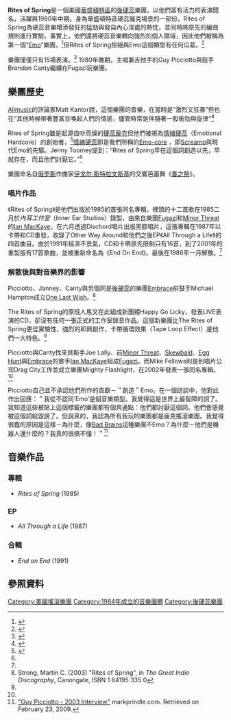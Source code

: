 {{Infobox musical artist <!-- See Wikipedia:WikiProject Musicians -->
| name                = Rites of Spring
| background          = group_or_band
| origin              = [[美國|美國]][[華盛頓特區|華盛頓特區]]
| genre               = [[後硬蕊|後硬蕊]], [[Emo|Emo]]
| years_active        = 1984–1986
| label               = [[Dischord_Records|Dischord Records]]
| associated_acts     = Happy Go Licky, One Last Wish, [[Fugazi|Fugazi]], Miighty Flashlight
| website                 = 
| past_members        = Guy Picciotto<br />Eddie Janney<br />Mike Fellows<br />Brendan Canty
}}

'''Rites of Spring'''是一個美國[[華盛頓特區|華盛頓特區]]的[[後硬蕊|後硬蕊]]樂團，以他們富有活力的表演聞名，活躍與1980年中期。身為華盛頓特區硬蕊龐克場景的一部份，Rites of Spring為硬蕊音樂增添發狂的猛勁與發自內心深處的熱忱，並同時將原先的編曲規則進行實驗。事實上，他們還將硬蕊音樂轉向強烈的個人領域，因此他們被稱為第一個“[[Emo|Emo]]”樂團，<ref>{{cite news
 |last         = DeRogatis
 |first        = Jim
 |coauthors    = 
 |title        = Emo (The Genre That Dare Not Speak Its Name)
 |work         = Guitar World
 |pages        = 
 |language     = 
 |publisher    = Future US, Inc.
 |year         = 1999
 |url          = http://www.jimdero.com/OtherWritings/Other%20emo.htm
 |accessdate   = 2008-11-16
 |archive-date = 2008-10-17
 |archive-url  = https://web.archive.org/web/20081017140445/http://www.jimdero.com/OtherWritings/Other%20emo.htm
 |dead-url     = no
}}</ref>但Rites of Spring拒絕與Emo這個類型有任何瓜葛。<ref name=NFG>{{cite book
  | last = Greenwald
  | first = Andy
  | authorlink = 
  | title = Nothing Feels Good: Punk Rock, Teenagers, and Emo.
  | publisher = St. Martin's Griffin.
  | date = 2003  | location = New York
  | pages = [https://archive.org/details/nothingfeelsgood0000gree/page/13 13]-4
  | url = https://archive.org/details/nothingfeelsgood0000gree
  | doi = 
  | id = 
  | isbn = 0312308639}}</ref>

樂團僅僅只有15場表演。<ref name="dischordrecordsofficialwebsite">{{cite web
  | last = 
  | first = 
  | authorlink = 
  | coauthors = 
  | title = Rites Of Spring
  | work = Dischord Records Official Website
  | publisher = Dischord Records
  | year = 2008
  | url = http://www.dischord.com/band/rites-of-spring
  | format = 
  | doi = 
  | accessdate = 2008-11-16
  | archive-date = 2008-11-20
  | archive-url = https://web.archive.org/web/20081120011814/http://www.dischord.com/band/rites-of-spring
  | dead-url = no
  }}</ref> 1980年晚期，主唱兼吉他手的Guy Picciotto與鼓手Brendan Canty繼續在Fugazi玩樂團。

==樂團歷史==
[[Allmusic|Allmusic]]的評論家Matt Kantor說，這個樂團的音樂，在當時是“激烈又狂暴”但也在“其他時候帶著豐富並喚起人們的情感，儘管時常是伴隨著一股衝勁與旋律”<ref>{{cite web |url=http://www.allmusic.com/album/end-on-end-r75986/review |title=End On End - Rites of Spring - Review |author=Kantor, Matt |work=[[Allmusic|Allmusic]] |publisher= |accessdate=March 19, 2011 |archive-date=2010-12-11 |archive-url=https://web.archive.org/web/20101211142727/http://allmusic.com/album/end-on-end-r75986/review |dead-url=no }}</ref> 

Rites of Spring雖是起源自吵而燥的[[硬蕊龐克|硬蕊龐克]]但他們被視為[[Emo|情緒硬蕊]]（Emotional Hardcore）的創始者，<ref>{{cite book
  | last = Azerrad
  | first = Michael
  | authorlink = Michael Azerrad
  | coauthors = 
  | title = [[Our_Band_Could_Be_Your_Life|Our Band Could Be Your Life: Scenes from the American Indie Underground, 1981-1991]]
  | publisher = Little Brown and Company
  | date = 2001-07-31
  | location = 
  | pages = [https://archive.org/details/ourbandcouldbeyo00mich/page/n539 528]
  | url = 
  | doi = 
  | id = 
  | isbn =0-316-78753-1}}</ref>[[Emo|情緒硬蕊]]即是我們所稱的[[Emo|Emo-core]] ，即[[Screamo|Screamo]]與現代Emo的先驅。Jenny Toomey提到：“Rites of Spring早在這個詞創造以先，早就存在，而且他們討厭它。”<ref name=NFG></ref> 

樂團命名自[[俄罗斯|俄罗斯]]作曲家[[伊戈尔·斯特拉文斯基|伊戈尔·斯特拉文斯基]]的交響芭蕾舞《[[春之祭|春之祭]]》。

=== 唱片作品 ===
《Rites of Spring》是他們出版於1985的首張同名專輯，裡頭的十二首歌在1985二月於''內耳工作室''（Inner Ear Studios）錄製，由來自樂團[[Fugazi|Fugazi]]和[[Minor_Threat|Minor Threat]]的[[Ian_MacKaye|Ian MacKaye]]，在六月透過Dischord唱片出版黑膠唱片，這張專輯在1987年以卡帶和CD重發，收錄了Other Way Around和他們之後EP《All Through a Life》的四首曲目。由於1991年經濟不景氣，CD和卡帶原先限制只有16首，到了2001年的重製版有17首歌曲，並被重新命名為《End On End》。最後在1986年一月解散。<ref name="dischordrecordsofficialwebsite" />

=== 解散後與對音樂界的影響 ===
Picciotto、Janney、Canty與另個同是[[後硬蕊|後硬蕊]]的樂團[[Embrace|Embrace]]前鼓手Michael Hampton成立[[One_Last_Wish|One Last Wish]]。<ref name="Strong">Strong, Martin C. (2003) "Rites of Spring", in ''The Great Indie Discography'', Canongate, ISBN 1 84195 335 0</ref> 

The Rites of Spring的原班人馬又在此組成新團體Happy Go Licky，發表LIVE表演的CD，卻沒有任何一張正式的工作室錄音作品。這個新樂團比The Rites of Spring更佳實驗性，強烈的即興創作，卡帶循環效果（Tape Loop Effect）是他們一大特色。<ref name="Strong" />

Picciotto與Canty找來貝斯手Joe Lally、前[[Minor_Threat|Minor Threat]]、[[Skewbald|Skewbald]]、[[Egg_Hunt|Egg Hunt]]與[[Embrace|Embrace]]的歌手[[Ian_MacKaye|Ian MacKaye]]組成[[Fugazi|Fugazi]]。而Mike Fellows則是到唱片公司Drag City工作並成立樂團Miighty Flashlight，在2002年發表一張同名專輯。<ref name="Strong" />

Picciotto自己並不承認他們所作的貢獻－＂創造＂Emo。在一個訪談中，他對此作出回應：＂我從不認同’Emo’是個音樂類型。我覺得這是世界上最智障的詞了。我知道這些被貼上這個標籤的樂團都有個共通點：他們都討厭這個詞。他們會感覺被這個詞給毀謗了。但說真的，我認為所有我玩的樂團都是龐克搖滾樂團。我覺得很蠢的原因是這樣－為什麼，像[[Bad_Brains|Bad Brains]]這種樂團不Emo？為什麼－他們是機器人還什麼的？我真的很搞不懂！＂<ref>[http://www.markprindle.com/picciotto-i.htm "Guy Picciotto - 2003 Interview"] {{Wayback|url=http://www.markprindle.com/picciotto-i.htm |date=20120127234339 }} markprindle.com. Retrieved on February 23, 2009.</ref>

==音樂作品==
===專輯===
* ''Rites of Spring'' (1985)

===EP===
* ''All Through a Life'' (1987)

===合輯===
* ''End on End'' (1991)

==參照資料==
{{Reflist}}

{{Authority control}}
[[Category:美國搖滾樂團|Category:美國搖滾樂團]]
[[Category:1984年成立的音樂團體|Category:1984年成立的音樂團體]]
[[Category:後硬蕊樂團|Category:後硬蕊樂團]]